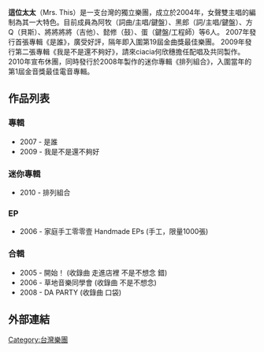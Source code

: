 {{Unreferenced|time=2022-04-01T00:21:28+00:00}}
{{藝人
| 姓名 = 這位太太
| 類型 = 樂團
| 圖片 =
| 圖片簡介 =
| 圖片尺寸 =
| 原名 = 
| 英文名 = Mrs. This
| 日本名 = 
| 綽號 = 
| 國籍 = {{ROC}}
| 音樂類型 =
| 職業 =
| 樂器 = 
| 活躍年代 = 2004年-2010年
| 唱片公司 = 很多人工作室 Many People Studio
| 經紀公司 =
| 相關團體 = 週休八日
| 現任成員 = 阿牧（詞曲/主唱/鍵盤）<br/>黑郎（詞/主唱/鍵盤）<br/>方Q（貝斯）<br/>將將將將（吉他）<br/>懿修（鼓）<br/>蛋（鍵盤/工程師）
| 過往成員 =
}}

'''這位太太'''（Mrs. This）是一支台灣的獨立樂團，成立於2004年，女聲雙主唱的編制為其一大特色。目前成員為阿牧（詞曲/主唱/鍵盤）、黑郎（詞/主唱/鍵盤）、方Q（貝斯）、將將將將（吉他）、懿修（鼓）、蛋（鍵盤/工程師）等6人。
2007年發行首張專輯《是誰》，廣受好評，隔年即入圍第19屆金曲獎最佳樂團。
2009年發行第二張專輯《我是不是還不夠好》，請來ciacia何欣穗擔任配唱及共同製作。
2010年宣布休團，同時發行於2008年製作的迷你專輯《排列組合》，入圍當年的第1屆金音獎最佳電音專輯。

==作品列表==

===專輯===
*2007 - 是誰
*2009 - 我是不是還不夠好
===迷你專輯===
*2010 - 排列組合

===EP===
*2006 - 家庭手工零零壹 Handmade EPs (手工，限量1000張)

===合輯===
*2005 - 開始！ (收錄曲 走進店裡 不是不想念 錯)
*2006 - 草地音樂同學會 (收錄曲 不是不想念)
*2008 - DA PARTY (收錄曲 口袋)

==外部連結==

[[Category:台灣樂團|Category:台灣樂團]]